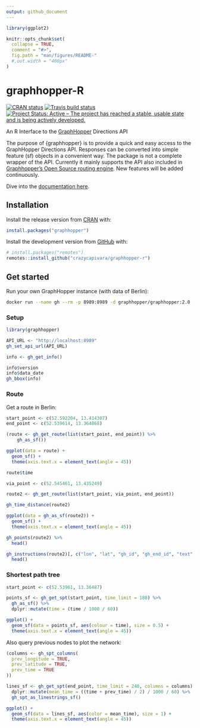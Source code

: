 ```yaml
---
output: github_document
---
```


<!-- README.md is generated from README.Rmd. Please edit that file -->

```r
library(ggplot2)

knitr::opts_chunk$set(
  collapse = TRUE,
  comment = "#>",
  fig.path = "man/figures/README-"
  #,out.width = "400px"
)
```
# graphhopper-R

<!-- badges: start -->
[![CRAN status](https://www.r-pkg.org/badges/version/graphhopper)](https://CRAN.R-project.org/package=graphhopper)
[![Travis build status](https://travis-ci.org/crazycapivara/graphhopper-r.svg?branch=master)](https://travis-ci.org/crazycapivara/graphhopper-r)
[![Project Status: Active – The project has reached a stable, usable state and is being actively developed.](https://www.repostatus.org/badges/latest/active.svg)](https://www.repostatus.org/#active)
<!-- badges: end -->

An R Interface to the [GraphHopper](https://www.graphhopper.com/) Directions API

The purpose of {graphhopper} is to provide a quick and easy access to the GraphHopper Directions API. Responses can be converted into simple feature (sf) objects in a convenient way. The package is not a complete wrapper of the API. Currently it mainly supports the API also included in [Graphhopper's Open Source routing engine](https://github.com/graphhopper/graphhopper). New features will be added continuously.

Dive into the [documentation here](https://crazycapivara.github.io/graphhopper-r/).

## Installation

Install the release version from [CRAN](https://cran.r-project.org/) with:

```r
install.packages("graphhopper")
```

Install the development version from [GitHub](https://github.com/) with:

```r
# install.packages("remotes")
remotes::install_github("crazycapivara/graphhopper-r")
```

## Get started

Run your own GraphHopper instance (with data of Berlin):

```bash
docker run --name gh --rm -p 8989:8989 -d graphhopper/graphhopper:2.0
```

### Setup

```r
library(graphhopper)

API_URL <- "http://localhost:8989"
gh_set_api_url(API_URL)

info <- gh_get_info()

info$version
info$data_date
gh_bbox(info)
```

### Route

Get a route in Berlin:

```r
start_point <- c(52.592204, 13.414307)
end_point <- c(52.539614, 13.364868)

(route <- gh_get_route(list(start_point, end_point)) %>%
    gh_as_sf())

ggplot(data = route) +
  geom_sf() +
  theme(axis.text.x = element_text(angle = 45))

route$time

via_point <- c(52.545461, 13.435249)

route2 <- gh_get_route(list(start_point, via_point, end_point))

gh_time_distance(route2)

ggplot(data = gh_as_sf(route2)) +
  geom_sf() +
  theme(axis.text.x = element_text(angle = 45))

gh_points(route2) %>%
  head()

gh_instructions(route2)[, c("lon", "lat", "gh_id", "gh_end_id", "text", "distance")] %>%
  head()
```

### Shortest path tree

```r
start_point <- c(52.53961, 13.36487)

points_sf <- gh_get_spt(start_point, time_limit = 180) %>%
  gh_as_sf() %>%
  dplyr::mutate(time = (time / 1000 / 60))

ggplot() +
  geom_sf(data = points_sf, aes(colour = time), size = 0.5) +
  theme(axis.text.x = element_text(angle = 45))
```

Also query previous nodes to plot the network:

```r
(columns <- gh_spt_columns(
  prev_longitude = TRUE,
  prev_latitude = TRUE,
  prev_time = TRUE
))

lines_sf <- gh_get_spt(end_point, time_limit = 240, columns = columns) %>%
  dplyr::mutate(mean_time = ((time + prev_time) / 2) / 1000 / 60) %>%
  gh_spt_as_linestrings_sf()

ggplot() +
  geom_sf(data = lines_sf, aes(color = mean_time), size = 1) +
  theme(axis.text.x = element_text(angle = 45))
```
